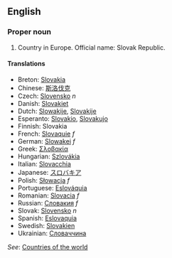 ==English==

===Proper noun===

# Country in Europe. Official name: Slovak Republic.

====Translations====
*Breton: [[Slovakia]]
*Chinese: [[斯洛伐克]]
*Czech: [[Slovensko]] ''n''
*Danish: [[Slovakiet]]
*Dutch: [[Slowakije]], [[Slovakije]]
*Esperanto: [[Slovakio]], [[Slovakujo]]
*Finnish: Slovakia
*French: [[Slovaquie]] ''f''
*German: [[Slowakei]] ''f''
*Greek: [[Σλοβακία]]
*Hungarian: [[Szlovákia]]
*Italian: [[Slovacchia]]
*Japanese: [[スロバキア]]
*Polish: [[Słowacja]] ''f''
*Portuguese: [[Eslováquia]]
*Romanian: [[Slovacia]] ''f''
*Russian: [[Словакия]] ''f''
*Slovak: [[Slovensko]] ''n''
*Spanish: [[Eslovaquia]]
*Swedish: [[Slovakien]]
*Ukrainian: [[Словаччина]]

''See'': [[Countries of the world]]